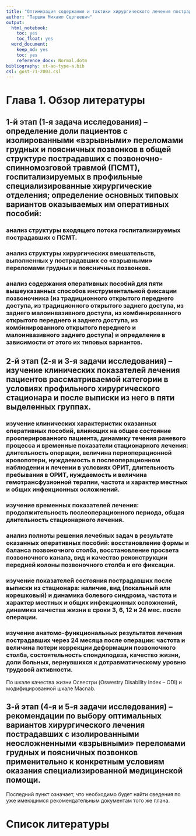 ```yaml
---
title: "Оптимизация содержания и тактики хирургического лечения пострадавших с изолированными неосложненными «взрывными» переломами грудных и поясничных позвонков: дисс. … канд. мед. наук: 14.01.15"
author: "Паршин Михаил Сергеевич"
output:
  html_notebook:
    toc: yes
    toc_float: yes
  word_document:
    keep_md: yes
    toc: yes
    reference_docx: Normal.dotm
bibliography: xt-ao-type-a.bib
csl: gost-71-2003.csl
---
```


# Глава 1. Обзор литературы
## 1-й этап (1-я задача исследования) – определение доли пациентов с изолированными «взрывными» переломами грудных и поясничных позвонков в общей структуре пострадавших с позвоночно-спинномозговой травмой (ПСМТ), госпитализируемых в профильные специализированные хирургические отделения; определение основных типовых вариантов оказываемых им оперативных пособий:
### анализ структуры входящего потока госпитализируемых пострадавших с ПСМТ.
### анализ структуры хирургических вмешательств, выполненных у пострадавших со «взрывными» переломами грудных и поясничных позвонков.
### анализ содержания оперативных пособий для пяти вышеуказанных способов инструментальной фиксации позвоночника (из традиционного открытого переднего доступа, из традиционного открытого заднего доступа, из заднего малоинвазивного доступа, из комбинированного открытого переднего и заднего доступа, из комбинированного открытого переднего и малоинвазивного заднего доступа) и определение в зависимости от этого их типовых вариантов.

## 2-й этап (2-я и 3-я задачи исследования) – изучение клинических показателей лечения пациентов рассматриваемой категории в условиях профильного хирургического стационара и после выписки из него в пяти выделенных группах.
### изучение клинических характеристик оказанных оперативных пособий, влияющих на общее состояние прооперированного пациента, динамику течения раневого процесса и временные показатели стационарного лечения: длительность операции, величина периоперационной кровопотери, нуждаемость в послеоперационном наблюдении и лечении в условиях ОРИТ, длительность пребывания в ОРИТ, нуждаемость и величина гемотрансфузионной терапии, частота и характер местных и общих инфекционных осложнений.
### изучение временных показателей лечения: продолжительность послеоперационного периода, общая длительность стационарного лечения.
### анализ полноты решения лечебных задач в результате оказанных оперативных пособий: восстановление формы и баланса позвоночного столба, восстановление просвета позвоночного канала, вид и качество реконструкции передней колоны позвоночного столба и его фиксации.
### изучение показателей состояния пострадавших после выписки из стационара: наличие, вид (локальный или корешковый) и динамика болевого синдрома, частота и характер местных и общих инфекционных осложнений, динамика качества жизни в сроки 3, 6, 12 и 24 мес. после операции.
### изучение анатомо-функциональных результатов лечения пострадавших через 24 месяца после операции: частота и величина потери коррекции деформации позвоночного столба, состоятельность спондилодеза, качество жизни, доли больных, вернувшихся к дотравматическому уровню трудовой активности.
По шкале качества жизни Освестри (Oswestry Disability Index – ODI) и модифицированной шкале Macnab.

## 3-й этап (4-я и 5-я задачи исследования) – рекомендации по выбору оптимальных вариантов хирургического лечения пострадавших с изолированными неосложненными «взрывными» переломами грудных и поясничных позвонков применительно к конкретным условиям оказания специализированной медицинской помощи.
Последний пункт означает, что необходимо будет найти сведения по уже имеющимся рекомендательным документам того же плана.

# Список литературы